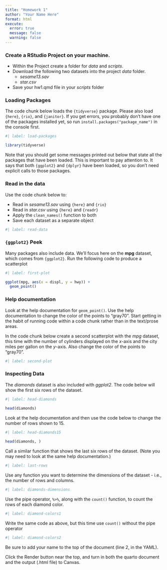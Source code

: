 ```yaml
---
title: "Homework 1"
author: "Your Name Here"
format: html
execute: 
  error: true
  message: false
  warning: false
---
```


### Create a RStudio Project on your machine.

* Within the Project create a folder for *data* and *scripts*.
* Download the following two datasets into the project *data* folder.
  + *sesame13.sav*
  + *star.csv*
* Save your hw1.qmd file in your *scripts* folder

### Loading Packages

The code chunk below loads the `{tidyverse}` package. Please also load `{here}`, `{rio}`, and `{janitor}`. 
If you get errors, you probably don't have one of the packages installed yet, so run `install.packages("package_name")` in the console first.

```r
#| label: load-packages

library(tidyverse)
```

Note that you should get some messages printed out below that state all the packages that have been loaded. This is important to pay attention to. It says that both `{ggplot2}` and `{dplyr}` have been loaded, so you don't need explicit 
calls to those packages.

### Read in the data

Use the code chunk below to:

* Read in *sesame13.sav* using `{here}` and `{rio}`
* Read in *star.csv* using `{here}` and `{readr}`
* Apply the `clean_names()` function to both
* Save each dataset as a separate object

```r
#| label: read-data


```

### `{ggplot2}` Peek

Many packages also include data. We'll focus here on the **mpg** dataset, which comes from `{ggplot2}`. Run the following code to produce a scatterplot 

```r
#| label: first-plot

ggplot(mpg, aes(x = displ, y = hwy)) +
  geom_point()
```

### Help documentation

Look at the help documentation for `geom_point()`. Use the help documentation to change the color of the points to "gray70". Start getting in the habit of running code within a code chunk rather than in the text/prose areas.  

In the code chunk below create a second scatterplot with the *mpg* dataset, this time with the number of cylinders displayed on the *x*-axis and the city miles per gallon on the *y*-axis. Also change the color of the points to "gray70".

```r
#| label: second-plot

```

### Inspecting Data

The *diamonds* dataset is also included with *ggplot2*. The code below will show the first six rows of the dataset.

```r
#| label: head-diamonds

head(diamonds)
```

Look at the help documentation and then use the code below to change the number of rows shown to 15.

```r
#| label: head-diamonds15
 
head(diamonds, )
```

Call a similar function that shows the last six rows of the dataset. (Note you may need to look at the same help documentation.)

```r
#| label: last-rows

```

Use any function you want to determine the dimensions of the dataset - i.e., the number of rows and columns.

```r
#| label: diamonds-dimensions

```

Use the pipe operator, `%>%`, along with the `count()` function, to count the rows of each diamond color. 

```r
#| label: diamond-colors1

```

Write the same code as above, but this time use `count()` without the pipe operator

```r
#| label: diamond-colors2

```

Be sure to add your name to the top of the document (line 2, in the YAML).

Click the Render button near the top, and turn in both the quarto document and the output (.html file) to Canvas. 
